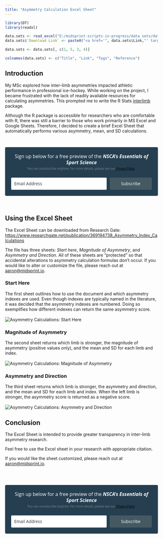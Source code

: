 ---
title: "Asymmetry Calculation Excel Sheet"
---

```{r, echo=FALSE}
library(DT)
library(readxl)

data.sets <- read_excel("E:/midsprint-scripts-in-progress/data sets/data set list.xlsx")
data.sets$`Download Link` <- paste0("<a href='", data.sets$Link,"' target='_blank'>", "[Download]","</a>")

data.sets <- data.sets[, c(1, 5, 3, 4)]

colnames(data.sets) <- c("Title", "Link", "Tags", "Reference")

```

## Introduction

My MSc explored how inter-limb asymmetries impacted athletic performance in professional ice-hockey. While working on the project, I became frustrated with the lack of readily available resources for calculating asymmetries. This prompted me to write the R Stats [interlimb](https://github.com/aaronzpearson/interlimb) package.

Although the R package is accessible for researchers who are comfortable with R, there was still a barrier to those who work primarily in MS Excel and Google Sheets. Therefore, I decided to create a brief Excel Sheet that automatically performs various asymmetry, mean, and SD calculations.

\

```{=html}
<style type="text/css">
  @import url(https://assets.mlcdn.com/fonts.css?version=1671523);
</style>
<style type="text/css">
  .ml-form-embedSubmitLoad{display:inline-block;width:20px;height:20px}.g-recaptcha{transform:scale(1);-webkit-transform:scale(1);transform-origin:0 0;-webkit-transform-origin:0 0}.sr-only{position:absolute;width:1px;height:1px;padding:0;margin:-1px;overflow:hidden;clip:rect(0,0,0,0);border:0}.ml-form-embedSubmitLoad:after{content:" ";display:block;width:11px;height:11px;margin:1px;border-radius:50%;border:4px solid #fff;border-color:#fff #fff #fff transparent;animation:ml-form-embedSubmitLoad 1.2s linear infinite}@keyframes ml-form-embedSubmitLoad{0%{transform:rotate(0)}100%{transform:rotate(360deg)}}#mlb2-4354930.ml-form-embedContainer{box-sizing:border-box;display:table;margin:0 auto;position:static;width:100%!important}#mlb2-4354930.ml-form-embedContainer button,#mlb2-4354930.ml-form-embedContainer h4,#mlb2-4354930.ml-form-embedContainer p,#mlb2-4354930.ml-form-embedContainer span{text-transform:none!important;letter-spacing:normal!important}#mlb2-4354930.ml-form-embedContainer .ml-form-embedWrapper{background-color:#253f50;border-width:0;border-color:transparent;border-radius:4px;border-style:solid;box-sizing:border-box;display:inline-block!important;margin:0;padding:0;position:relative}#mlb2-4354930.ml-form-embedContainer .ml-form-embedWrapper.embedDefault,#mlb2-4354930.ml-form-embedContainer .ml-form-embedWrapper.embedPopup{width:100%}#mlb2-4354930.ml-form-embedContainer .ml-form-embedWrapper.embedForm{max-width:100%;width:100%}#mlb2-4354930.ml-form-embedContainer .ml-form-align-left{text-align:left}#mlb2-4354930.ml-form-embedContainer .ml-form-align-center{text-align:center}#mlb2-4354930.ml-form-embedContainer .ml-form-align-default{display:table-cell!important;vertical-align:middle!important;text-align:center!important}#mlb2-4354930.ml-form-embedContainer .ml-form-align-right{text-align:right}#mlb2-4354930.ml-form-embedContainer .ml-form-embedWrapper .ml-form-embedHeader img{border-top-left-radius:4px;border-top-right-radius:4px;height:auto;margin:0 auto!important;max-width:100%;width:undefinedpx}#mlb2-4354930.ml-form-embedContainer .ml-form-embedWrapper .ml-form-embedBody,#mlb2-4354930.ml-form-embedContainer .ml-form-embedWrapper .ml-form-successBody{padding:20px 20px 0 20px}#mlb2-4354930.ml-form-embedContainer .ml-form-embedWrapper .ml-form-embedBody.ml-form-embedBodyHorizontal{padding-bottom:0}#mlb2-4354930.ml-form-embedContainer .ml-form-embedWrapper .ml-form-embedBody .ml-form-embedContent,#mlb2-4354930.ml-form-embedContainer .ml-form-embedWrapper .ml-form-successBody .ml-form-successContent{text-align:left;margin:0 0 20px 0}#mlb2-4354930.ml-form-embedContainer .ml-form-embedWrapper .ml-form-embedBody .ml-form-embedContent h4,#mlb2-4354930.ml-form-embedContainer .ml-form-embedWrapper .ml-form-successBody .ml-form-successContent h4{color:#000;font-family:'Open Sans',Arial,Helvetica,sans-serif;font-size:30px;font-weight:400;margin:0 0 10px 0;text-align:left;word-break:break-word}#mlb2-4354930.ml-form-embedContainer .ml-form-embedWrapper .ml-form-embedBody .ml-form-embedContent p,#mlb2-4354930.ml-form-embedContainer .ml-form-embedWrapper .ml-form-successBody .ml-form-successContent p{color:#fff;font-family:'Open Sans',Arial,Helvetica,sans-serif;font-size:14px;font-weight:400;line-height:20px;margin:0 0 10px 0;text-align:left}#mlb2-4354930.ml-form-embedContainer .ml-form-embedWrapper .ml-form-embedBody .ml-form-embedContent ol,#mlb2-4354930.ml-form-embedContainer .ml-form-embedWrapper .ml-form-embedBody .ml-form-embedContent ul,#mlb2-4354930.ml-form-embedContainer .ml-form-embedWrapper .ml-form-successBody .ml-form-successContent ol,#mlb2-4354930.ml-form-embedContainer .ml-form-embedWrapper .ml-form-successBody .ml-form-successContent ul{color:#fff;font-family:'Open Sans',Arial,Helvetica,sans-serif;font-size:14px}#mlb2-4354930.ml-form-embedContainer .ml-form-embedWrapper .ml-form-embedBody .ml-form-embedContent ol ol,#mlb2-4354930.ml-form-embedContainer .ml-form-embedWrapper .ml-form-successBody .ml-form-successContent ol ol{list-style-type:lower-alpha}#mlb2-4354930.ml-form-embedContainer .ml-form-embedWrapper .ml-form-embedBody .ml-form-embedContent ol ol ol,#mlb2-4354930.ml-form-embedContainer .ml-form-embedWrapper .ml-form-successBody .ml-form-successContent ol ol ol{list-style-type:lower-roman}#mlb2-4354930.ml-form-embedContainer .ml-form-embedWrapper .ml-form-embedBody .ml-form-embedContent p a,#mlb2-4354930.ml-form-embedContainer .ml-form-embedWrapper .ml-form-successBody .ml-form-successContent p a{color:#000;text-decoration:underline}#mlb2-4354930.ml-form-embedContainer .ml-form-embedWrapper .ml-block-form .ml-field-group{text-align:left!important}#mlb2-4354930.ml-form-embedContainer .ml-form-embedWrapper .ml-block-form .ml-field-group label{margin-bottom:5px;color:#fff;font-size:13px;font-family:'Open Sans',Arial,Helvetica,sans-serif;font-weight:700;font-style:normal;text-decoration:none;display:inline-block;line-height:19px}#mlb2-4354930.ml-form-embedContainer .ml-form-embedWrapper .ml-form-embedBody .ml-form-embedContent p:last-child,#mlb2-4354930.ml-form-embedContainer .ml-form-embedWrapper .ml-form-successBody .ml-form-successContent p:last-child{margin:0}#mlb2-4354930.ml-form-embedContainer .ml-form-embedWrapper .ml-form-embedBody form{margin:0;width:100%}#mlb2-4354930.ml-form-embedContainer .ml-form-embedWrapper .ml-form-embedBody .ml-form-checkboxRow,#mlb2-4354930.ml-form-embedContainer .ml-form-embedWrapper .ml-form-embedBody .ml-form-formContent{margin:0 0 20px 0;width:100%}#mlb2-4354930.ml-form-embedContainer .ml-form-embedWrapper .ml-form-embedBody .ml-form-checkboxRow{float:left}#mlb2-4354930.ml-form-embedContainer .ml-form-embedWrapper .ml-form-embedBody .ml-form-formContent.horozintalForm{margin:0;padding:0 0 20px 0;width:100%;height:auto;float:left}#mlb2-4354930.ml-form-embedContainer .ml-form-embedWrapper .ml-form-embedBody .ml-form-fieldRow{margin:0 0 10px 0;width:100%}#mlb2-4354930.ml-form-embedContainer .ml-form-embedWrapper .ml-form-embedBody .ml-form-fieldRow.ml-last-item{margin:0}#mlb2-4354930.ml-form-embedContainer .ml-form-embedWrapper .ml-form-embedBody .ml-form-fieldRow.ml-formfieldHorizintal{margin:0}#mlb2-4354930.ml-form-embedContainer .ml-form-embedWrapper .ml-form-embedBody .ml-form-fieldRow input{background-color:#fff!important;color:#333!important;border-color:#ccc;border-radius:3px!important;border-style:solid!important;border-width:0!important;font-family:'Open Sans',Arial,Helvetica,sans-serif;font-size:14px!important;height:auto;line-height:21px!important;margin-bottom:0;margin-top:0;margin-left:0;margin-right:0;padding:10px 10px!important;width:100%!important;box-sizing:border-box!important;max-width:100%!important}#mlb2-4354930.ml-form-embedContainer .ml-form-embedWrapper .ml-form-embedBody .ml-form-fieldRow input::-webkit-input-placeholder,#mlb2-4354930.ml-form-embedContainer .ml-form-embedWrapper .ml-form-embedBody .ml-form-horizontalRow input::-webkit-input-placeholder{color:#333}#mlb2-4354930.ml-form-embedContainer .ml-form-embedWrapper .ml-form-embedBody .ml-form-fieldRow input::-moz-placeholder,#mlb2-4354930.ml-form-embedContainer .ml-form-embedWrapper .ml-form-embedBody .ml-form-horizontalRow input::-moz-placeholder{color:#333}#mlb2-4354930.ml-form-embedContainer .ml-form-embedWrapper .ml-form-embedBody .ml-form-fieldRow input:-ms-input-placeholder,#mlb2-4354930.ml-form-embedContainer .ml-form-embedWrapper .ml-form-embedBody .ml-form-horizontalRow input:-ms-input-placeholder{color:#333}#mlb2-4354930.ml-form-embedContainer .ml-form-embedWrapper .ml-form-embedBody .ml-form-fieldRow input:-moz-placeholder,#mlb2-4354930.ml-form-embedContainer .ml-form-embedWrapper .ml-form-embedBody .ml-form-horizontalRow input:-moz-placeholder{color:#333}#mlb2-4354930.ml-form-embedContainer .ml-form-embedWrapper .ml-form-embedBody .ml-form-fieldRow textarea,#mlb2-4354930.ml-form-embedContainer .ml-form-embedWrapper .ml-form-embedBody .ml-form-horizontalRow textarea{background-color:#fff!important;color:#333!important;border-color:#ccc;border-radius:3px!important;border-style:solid!important;border-width:0!important;font-family:'Open Sans',Arial,Helvetica,sans-serif;font-size:14px!important;height:auto;line-height:21px!important;margin-bottom:0;margin-top:0;padding:10px 10px!important;width:100%!important;box-sizing:border-box!important;max-width:100%!important}#mlb2-4354930.ml-form-embedContainer .ml-form-embedWrapper .ml-form-embedBody .ml-form-checkboxRow .label-description::before,#mlb2-4354930.ml-form-embedContainer .ml-form-embedWrapper .ml-form-embedBody .ml-form-embedPermissions .ml-form-embedPermissionsOptionsCheckbox .label-description::before,#mlb2-4354930.ml-form-embedContainer .ml-form-embedWrapper .ml-form-embedBody .ml-form-fieldRow .custom-checkbox .custom-control-label::before,#mlb2-4354930.ml-form-embedContainer .ml-form-embedWrapper .ml-form-embedBody .ml-form-fieldRow .custom-radio .custom-control-label::before,#mlb2-4354930.ml-form-embedContainer .ml-form-embedWrapper .ml-form-embedBody .ml-form-horizontalRow .custom-checkbox .custom-control-label::before,#mlb2-4354930.ml-form-embedContainer .ml-form-embedWrapper .ml-form-embedBody .ml-form-horizontalRow .custom-radio .custom-control-label::before,#mlb2-4354930.ml-form-embedContainer .ml-form-embedWrapper .ml-form-embedBody .ml-form-interestGroupsRow .ml-form-interestGroupsRowCheckbox .label-description::before{border-color:#ccc!important;background-color:#fff!important}#mlb2-4354930.ml-form-embedContainer .ml-form-embedWrapper .ml-form-embedBody .ml-form-fieldRow input.custom-control-input[type=checkbox]{box-sizing:border-box;padding:0;position:absolute;z-index:-1;opacity:0;margin-top:5px;margin-left:-1.5rem;overflow:visible}#mlb2-4354930.ml-form-embedContainer .ml-form-embedWrapper .ml-form-embedBody .ml-form-checkboxRow .label-description::before,#mlb2-4354930.ml-form-embedContainer .ml-form-embedWrapper .ml-form-embedBody .ml-form-embedPermissions .ml-form-embedPermissionsOptionsCheckbox .label-description::before,#mlb2-4354930.ml-form-embedContainer .ml-form-embedWrapper .ml-form-embedBody .ml-form-fieldRow .custom-checkbox .custom-control-label::before,#mlb2-4354930.ml-form-embedContainer .ml-form-embedWrapper .ml-form-embedBody .ml-form-horizontalRow .custom-checkbox .custom-control-label::before,#mlb2-4354930.ml-form-embedContainer .ml-form-embedWrapper .ml-form-embedBody .ml-form-interestGroupsRow .ml-form-interestGroupsRowCheckbox .label-description::before{border-radius:4px!important}#mlb2-4354930.ml-form-embedContainer .ml-form-embedWrapper .ml-form-embedBody .ml-form-checkboxRow input[type=checkbox]:checked~.label-description::after,#mlb2-4354930.ml-form-embedContainer .ml-form-embedWrapper .ml-form-embedBody .ml-form-embedPermissions .ml-form-embedPermissionsOptionsCheckbox input[type=checkbox]:checked~.label-description::after,#mlb2-4354930.ml-form-embedContainer .ml-form-embedWrapper .ml-form-embedBody .ml-form-fieldRow .custom-checkbox .custom-control-input:checked~.custom-control-label::after,#mlb2-4354930.ml-form-embedContainer .ml-form-embedWrapper .ml-form-embedBody .ml-form-horizontalRow .custom-checkbox .custom-control-input:checked~.custom-control-label::after,#mlb2-4354930.ml-form-embedContainer .ml-form-embedWrapper .ml-form-embedBody .ml-form-interestGroupsRow .ml-form-interestGroupsRowCheckbox input[type=checkbox]:checked~.label-description::after{background-image:url("data:image/svg+xml,%3csvg xmlns='http://www.w3.org/2000/svg' viewBox='0 0 8 8'%3e%3cpath fill='%23fff' d='M6.564.75l-3.59 3.612-1.538-1.55L0 4.26 2.974 7.25 8 2.193z'/%3e%3c/svg%3e")}#mlb2-4354930.ml-form-embedContainer .ml-form-embedWrapper .ml-form-embedBody .ml-form-fieldRow .custom-radio .custom-control-input:checked~.custom-control-label::after{background-image:url("data:image/svg+xml,%3csvg xmlns='http://www.w3.org/2000/svg' viewBox='-4 -4 8 8'%3e%3ccircle r='3' fill='%23fff'/%3e%3c/svg%3e")}#mlb2-4354930.ml-form-embedContainer .ml-form-embedWrapper .ml-form-embedBody .ml-form-checkboxRow input[type=checkbox]:checked~.label-description::before,#mlb2-4354930.ml-form-embedContainer .ml-form-embedWrapper .ml-form-embedBody .ml-form-embedPermissions .ml-form-embedPermissionsOptionsCheckbox input[type=checkbox]:checked~.label-description::before,#mlb2-4354930.ml-form-embedContainer .ml-form-embedWrapper .ml-form-embedBody .ml-form-fieldRow .custom-checkbox .custom-control-input:checked~.custom-control-label::before,#mlb2-4354930.ml-form-embedContainer .ml-form-embedWrapper .ml-form-embedBody .ml-form-fieldRow .custom-radio .custom-control-input:checked~.custom-control-label::before,#mlb2-4354930.ml-form-embedContainer .ml-form-embedWrapper .ml-form-embedBody .ml-form-horizontalRow .custom-checkbox .custom-control-input:checked~.custom-control-label::before,#mlb2-4354930.ml-form-embedContainer .ml-form-embedWrapper .ml-form-embedBody .ml-form-horizontalRow .custom-radio .custom-control-input:checked~.custom-control-label::before,#mlb2-4354930.ml-form-embedContainer .ml-form-embedWrapper .ml-form-embedBody .ml-form-interestGroupsRow .ml-form-interestGroupsRowCheckbox input[type=checkbox]:checked~.label-description::before{border-color:#445961!important;background-color:#445961!important;color:#fff!important}#mlb2-4354930.ml-form-embedContainer .ml-form-embedWrapper .ml-form-embedBody .ml-form-fieldRow .custom-checkbox .custom-control-label::after,#mlb2-4354930.ml-form-embedContainer .ml-form-embedWrapper .ml-form-embedBody .ml-form-fieldRow .custom-checkbox .custom-control-label::before,#mlb2-4354930.ml-form-embedContainer .ml-form-embedWrapper .ml-form-embedBody .ml-form-fieldRow .custom-radio .custom-control-label::after,#mlb2-4354930.ml-form-embedContainer .ml-form-embedWrapper .ml-form-embedBody .ml-form-fieldRow .custom-radio .custom-control-label::before,#mlb2-4354930.ml-form-embedContainer .ml-form-embedWrapper .ml-form-embedBody .ml-form-horizontalRow .custom-checkbox .custom-control-label::after,#mlb2-4354930.ml-form-embedContainer .ml-form-embedWrapper .ml-form-embedBody .ml-form-horizontalRow .custom-checkbox .custom-control-label::before,#mlb2-4354930.ml-form-embedContainer .ml-form-embedWrapper .ml-form-embedBody .ml-form-horizontalRow .custom-radio .custom-control-label::after,#mlb2-4354930.ml-form-embedContainer .ml-form-embedWrapper .ml-form-embedBody .ml-form-horizontalRow .custom-radio .custom-control-label::before{top:2px;box-sizing:border-box}#mlb2-4354930.ml-form-embedContainer .ml-form-embedWrapper .ml-form-embedBody .ml-form-checkboxRow .label-description::after,#mlb2-4354930.ml-form-embedContainer .ml-form-embedWrapper .ml-form-embedBody .ml-form-checkboxRow .label-description::before,#mlb2-4354930.ml-form-embedContainer .ml-form-embedWrapper .ml-form-embedBody .ml-form-embedPermissions .ml-form-embedPermissionsOptionsCheckbox .label-description::after,#mlb2-4354930.ml-form-embedContainer .ml-form-embedWrapper .ml-form-embedBody .ml-form-embedPermissions .ml-form-embedPermissionsOptionsCheckbox .label-description::before{top:0!important;box-sizing:border-box!important}#mlb2-4354930.ml-form-embedContainer .ml-form-embedWrapper .ml-form-embedBody .ml-form-checkboxRow .label-description::after,#mlb2-4354930.ml-form-embedContainer .ml-form-embedWrapper .ml-form-embedBody .ml-form-checkboxRow .label-description::before{top:0!important;box-sizing:border-box!important}#mlb2-4354930.ml-form-embedContainer .ml-form-embedWrapper .ml-form-embedBody .ml-form-interestGroupsRow .ml-form-interestGroupsRowCheckbox .label-description::after{top:0!important;box-sizing:border-box!important;position:absolute;left:-1.5rem;display:block;width:1rem;height:1rem;content:""}#mlb2-4354930.ml-form-embedContainer .ml-form-embedWrapper .ml-form-embedBody .ml-form-interestGroupsRow .ml-form-interestGroupsRowCheckbox .label-description::before{top:0!important;box-sizing:border-box!important}#mlb2-4354930.ml-form-embedContainer .ml-form-embedWrapper .ml-form-embedBody .custom-control-label::before{position:absolute;top:4px;left:-1.5rem;display:block;width:16px;height:16px;pointer-events:none;content:"";background-color:#fff;border:#adb5bd solid 1px;border-radius:50%}#mlb2-4354930.ml-form-embedContainer .ml-form-embedWrapper .ml-form-embedBody .custom-control-label::after{position:absolute;top:2px!important;left:-1.5rem;display:block;width:1rem;height:1rem;content:""}#mlb2-4354930.ml-form-embedContainer .ml-form-embedWrapper .ml-form-embedBody .ml-form-checkboxRow .label-description::before,#mlb2-4354930.ml-form-embedContainer .ml-form-embedWrapper .ml-form-embedBody .ml-form-embedPermissions .ml-form-embedPermissionsOptionsCheckbox .label-description::before,#mlb2-4354930.ml-form-embedContainer .ml-form-embedWrapper .ml-form-embedBody .ml-form-interestGroupsRow .ml-form-interestGroupsRowCheckbox .label-description::before{position:absolute;top:4px;left:-1.5rem;display:block;width:16px;height:16px;pointer-events:none;content:"";background-color:#fff;border:#adb5bd solid 1px;border-radius:50%}#mlb2-4354930.ml-form-embedContainer .ml-form-embedWrapper .ml-form-embedBody .ml-form-embedPermissions .ml-form-embedPermissionsOptionsCheckbox .label-description::after{position:absolute;top:0!important;left:-1.5rem;display:block;width:1rem;height:1rem;content:""}#mlb2-4354930.ml-form-embedContainer .ml-form-embedWrapper .ml-form-embedBody .ml-form-checkboxRow .label-description::after{position:absolute;top:0!important;left:-1.5rem;display:block;width:1rem;height:1rem;content:""}#mlb2-4354930.ml-form-embedContainer .ml-form-embedWrapper .ml-form-embedBody .custom-radio .custom-control-label::after{background:no-repeat 50%/50% 50%}#mlb2-4354930.ml-form-embedContainer .ml-form-embedWrapper .ml-form-embedBody .custom-checkbox .custom-control-label::after,#mlb2-4354930.ml-form-embedContainer .ml-form-embedWrapper .ml-form-embedBody .ml-form-checkboxRow .label-description::after,#mlb2-4354930.ml-form-embedContainer .ml-form-embedWrapper .ml-form-embedBody .ml-form-embedPermissions .ml-form-embedPermissionsOptionsCheckbox .label-description::after,#mlb2-4354930.ml-form-embedContainer .ml-form-embedWrapper .ml-form-embedBody .ml-form-interestGroupsRow .ml-form-interestGroupsRowCheckbox .label-description::after{background:no-repeat 50%/50% 50%}#mlb2-4354930.ml-form-embedContainer .ml-form-embedWrapper .ml-form-embedBody .ml-form-fieldRow .custom-control,#mlb2-4354930.ml-form-embedContainer .ml-form-embedWrapper .ml-form-embedBody .ml-form-horizontalRow .custom-control{position:relative;display:block;min-height:1.5rem;padding-left:1.5rem}#mlb2-4354930.ml-form-embedContainer .ml-form-embedWrapper .ml-form-embedBody .ml-form-fieldRow .custom-checkbox .custom-control-input,#mlb2-4354930.ml-form-embedContainer .ml-form-embedWrapper .ml-form-embedBody .ml-form-fieldRow .custom-radio .custom-control-input,#mlb2-4354930.ml-form-embedContainer .ml-form-embedWrapper .ml-form-embedBody .ml-form-horizontalRow .custom-checkbox .custom-control-input,#mlb2-4354930.ml-form-embedContainer .ml-form-embedWrapper .ml-form-embedBody .ml-form-horizontalRow .custom-radio .custom-control-input{position:absolute;z-index:-1;opacity:0;box-sizing:border-box;padding:0}#mlb2-4354930.ml-form-embedContainer .ml-form-embedWrapper .ml-form-embedBody .ml-form-fieldRow .custom-checkbox .custom-control-label,#mlb2-4354930.ml-form-embedContainer .ml-form-embedWrapper .ml-form-embedBody .ml-form-fieldRow .custom-radio .custom-control-label,#mlb2-4354930.ml-form-embedContainer .ml-form-embedWrapper .ml-form-embedBody .ml-form-horizontalRow .custom-checkbox .custom-control-label,#mlb2-4354930.ml-form-embedContainer .ml-form-embedWrapper .ml-form-embedBody .ml-form-horizontalRow .custom-radio .custom-control-label{color:#000;font-size:12px!important;font-family:'Open Sans',Arial,Helvetica,sans-serif;line-height:22px;margin-bottom:0;position:relative;vertical-align:top;font-style:normal;font-weight:700}#mlb2-4354930.ml-form-embedContainer .ml-form-embedWrapper .ml-form-embedBody .ml-form-fieldRow .custom-select,#mlb2-4354930.ml-form-embedContainer .ml-form-embedWrapper .ml-form-embedBody .ml-form-horizontalRow .custom-select{background-color:#fff!important;color:#333!important;border-color:#ccc;border-radius:3px!important;border-style:solid!important;border-width:0!important;font-family:'Open Sans',Arial,Helvetica,sans-serif;font-size:14px!important;line-height:20px!important;margin-bottom:0;margin-top:0;padding:10px 28px 10px 12px!important;width:100%!important;box-sizing:border-box!important;max-width:100%!important;height:auto;display:inline-block;vertical-align:middle;background:url(https://cdn.mailerlite.com/images/default/dropdown.svg) no-repeat right .75rem center/8px 10px;-webkit-appearance:none;-moz-appearance:none;appearance:none}#mlb2-4354930.ml-form-embedContainer .ml-form-embedWrapper .ml-form-embedBody .ml-form-horizontalRow{height:auto;width:100%;float:left}.ml-form-formContent.horozintalForm .ml-form-horizontalRow .ml-input-horizontal{width:70%;float:left}.ml-form-formContent.horozintalForm .ml-form-horizontalRow .ml-button-horizontal{width:30%;float:left}.ml-form-formContent.horozintalForm .ml-form-horizontalRow .ml-button-horizontal.labelsOn{padding-top:24px}.ml-form-formContent.horozintalForm .ml-form-horizontalRow .horizontal-fields{box-sizing:border-box;float:left;padding-right:10px}#mlb2-4354930.ml-form-embedContainer .ml-form-embedWrapper .ml-form-embedBody .ml-form-horizontalRow input{background-color:#fff;color:#333;border-color:#ccc;border-radius:3px;border-style:solid;border-width:0;font-family:'Open Sans',Arial,Helvetica,sans-serif;font-size:14px;line-height:20px;margin-bottom:0;margin-top:0;padding:10px 10px;width:100%;box-sizing:border-box;overflow-y:initial}#mlb2-4354930.ml-form-embedContainer .ml-form-embedWrapper .ml-form-embedBody .ml-form-horizontalRow button{background-color:#445961!important;border-color:#445961;border-style:solid;border-width:0;border-radius:3px;box-shadow:none;color:#fff!important;cursor:pointer;font-family:'Open Sans',Arial,Helvetica,sans-serif;font-size:14px!important;font-weight:400;line-height:20px;margin:0!important;padding:10px!important;width:100%;height:auto}#mlb2-4354930.ml-form-embedContainer .ml-form-embedWrapper .ml-form-embedBody .ml-form-horizontalRow button:hover{background-color:#ccc!important;border-color:#ccc!important}#mlb2-4354930.ml-form-embedContainer .ml-form-embedWrapper .ml-form-embedBody .ml-form-checkboxRow input[type=checkbox]{box-sizing:border-box;padding:0;position:absolute;z-index:-1;opacity:0;margin-top:5px;margin-left:-1.5rem;overflow:visible}#mlb2-4354930.ml-form-embedContainer .ml-form-embedWrapper .ml-form-embedBody .ml-form-checkboxRow .label-description{color:#000;display:block;font-family:'Open Sans',Arial,Helvetica,sans-serif;font-size:12px;text-align:left;margin-bottom:0;position:relative;vertical-align:top}#mlb2-4354930.ml-form-embedContainer .ml-form-embedWrapper .ml-form-embedBody .ml-form-checkboxRow label{font-weight:400;margin:0;padding:0;position:relative;display:block;min-height:24px;padding-left:24px}#mlb2-4354930.ml-form-embedContainer .ml-form-embedWrapper .ml-form-embedBody .ml-form-checkboxRow label a{color:#000;text-decoration:underline}#mlb2-4354930.ml-form-embedContainer .ml-form-embedWrapper .ml-form-embedBody .ml-form-checkboxRow label p{color:#000!important;font-family:'Open Sans',Arial,Helvetica,sans-serif!important;font-size:12px!important;font-weight:400!important;line-height:18px!important;padding:0!important;margin:0 5px 0 0!important}#mlb2-4354930.ml-form-embedContainer .ml-form-embedWrapper .ml-form-embedBody .ml-form-checkboxRow label p:last-child{margin:0}#mlb2-4354930.ml-form-embedContainer .ml-form-embedWrapper .ml-form-embedBody .ml-form-embedSubmit{margin:0 0 20px 0;float:left;width:100%}#mlb2-4354930.ml-form-embedContainer .ml-form-embedWrapper .ml-form-embedBody .ml-form-embedSubmit button{background-color:#445961!important;border:none!important;border-radius:3px!important;box-shadow:none!important;color:#fff!important;cursor:pointer;font-family:'Open Sans',Arial,Helvetica,sans-serif!important;font-size:14px!important;font-weight:400!important;line-height:21px!important;height:auto;padding:10px!important;width:100%!important;box-sizing:border-box!important}#mlb2-4354930.ml-form-embedContainer .ml-form-embedWrapper .ml-form-embedBody .ml-form-embedSubmit button.loading{display:none}#mlb2-4354930.ml-form-embedContainer .ml-form-embedWrapper .ml-form-embedBody .ml-form-embedSubmit button:hover{background-color:#ccc!important}.ml-subscribe-close{width:30px;height:30px;background:url(https://cdn.mailerlite.com/images/default/modal_close.png) no-repeat;background-size:30px;cursor:pointer;margin-top:-10px;margin-right:-10px;position:absolute;top:0;right:0}.ml-error input,.ml-error select,.ml-error textarea{border-color:red!important}.ml-error .custom-checkbox-radio-list{border:1px solid red!important;border-radius:4px;padding:10px}.ml-error .label-description,.ml-error .label-description p,.ml-error .label-description p a,.ml-error label:first-child{color:red!important}#mlb2-4354930.ml-form-embedContainer .ml-form-embedWrapper .ml-form-embedBody .ml-form-checkboxRow.ml-error .label-description p,#mlb2-4354930.ml-form-embedContainer .ml-form-embedWrapper .ml-form-embedBody .ml-form-checkboxRow.ml-error .label-description p:first-letter{color:red!important}@media only screen and (max-width:400px){.ml-form-embedWrapper.embedDefault,.ml-form-embedWrapper.embedPopup{width:100%!important}.ml-form-formContent.horozintalForm{float:left!important}.ml-form-formContent.horozintalForm .ml-form-horizontalRow{height:auto!important;width:100%!important;float:left!important}.ml-form-formContent.horozintalForm .ml-form-horizontalRow .ml-input-horizontal{width:100%!important}.ml-form-formContent.horozintalForm .ml-form-horizontalRow .ml-input-horizontal>div{padding-right:0!important;padding-bottom:10px}.ml-form-formContent.horozintalForm .ml-button-horizontal{width:100%!important}.ml-form-formContent.horozintalForm .ml-button-horizontal.labelsOn{padding-top:0!important}}
</style>
<style type="text/css">
  .ml-mobileButton-horizontal{display:none}#mlb2-4354930 .ml-mobileButton-horizontal button{background-color:#445961!important;border-color:#445961!important;border-style:solid!important;border-width:0!important;border-radius:3px!important;box-shadow:none!important;color:#fff!important;cursor:pointer;font-family:'Open Sans',Arial,Helvetica,sans-serif!important;font-size:14px!important;font-weight:400!important;line-height:20px!important;padding:10px!important;width:100%!important}@media only screen and (max-width:400px){#mlb2-4354930.ml-form-embedContainer .ml-form-embedWrapper .ml-form-embedBody .ml-form-formContent.horozintalForm{padding:0 0 10px 0!important}.ml-hide-horizontal{display:none!important}.ml-form-formContent.horozintalForm .ml-button-horizontal{display:none!important}.ml-mobileButton-horizontal{display:inline-block!important;margin-bottom:20px;width:100%}.ml-form-formContent.horozintalForm .ml-form-horizontalRow .ml-input-horizontal>div{padding-bottom:0!important}}
</style>
<style type="text/css">
  @media only screen and (max-width:400px){.ml-form-formContent.horozintalForm .ml-form-horizontalRow .horizontal-fields{margin-bottom:10px!important;width:100%!important}}
</style>
<div id="mlb2-4354930" class="ml-form-embedContainer ml-subscribe-form ml-subscribe-form-4354930">
  <div class="ml-form-align-center">
    <div class="ml-form-embedWrapper embedForm">
      <div class="ml-form-embedBody ml-form-embedBodyHorizontal row-form">
        <div class="ml-form-embedContent" style="">
          <p style="text-align:center"><span style="font-size:16px">Sign up below for a free preview of the&nbsp;<strong><em>NSCA's </em></strong><em><strong>Essentials of Sport Science<span style="color:#fff"><br></span></strong></em></span><span style="font-size:14px"><span style="color:#fff"></span></span><span style="font-size:14px"></span><span style="color:#7f8c8d"><span style="font-size:10px">You can unsubscribe anytime. For more details, please see our <a href="https://midsprint.io/privacy-policy" target="_blank">Privacy Policy</a>.</span></span></p>
        </div>
        <form class="ml-block-form" action="https://static.mailerlite.com/webforms/submit/k2t3t3" data-code="k2t3t3" method="post" target="_blank">
          <div class="ml-form-formContent horozintalForm">
            <div class="ml-form-horizontalRow">
              <div class="ml-input-horizontal">
                <div style="width:100%" class="horizontal-fields">
                  <div class="ml-field-group ml-field-email ml-validate-email ml-validate-required">
                    <input type="email" class="form-control" data-inputmask="" name="fields[email]" placeholder="Email Address" autocomplete="email">
                  </div>
                </div>
              </div>
              <div class="ml-button-horizontal primary">
                <button type="submit" class="primary">Subscribe</button>
                <button disabled="disabled" style="display:none" type="button" class="loading"> <div class="ml-form-embedSubmitLoad"></div> <span class="sr-only">Loading...</span> </button>
              </div>
            </div>
          </div>
          <input type="hidden" name="ml-submit" value="1">
          <div class="ml-mobileButton-horizontal">
            <button type="submit" class="primary">Subscribe</button>
            <button disabled="disabled" style="display:none" type="button" class="loading"> <div class="ml-form-embedSubmitLoad"></div> <span class="sr-only">Loading...</span> </button>
          </div>
          <input type="hidden" name="anticsrf" value="true">
        </form>
      </div>
      <div class="ml-form-successBody row-success" style="display:none">
        <div class="ml-form-successContent">
          <p style="text-align:center">You should receive an&nbsp;email shortly with a link to preview <strong><em>NSCA's Essentials of Sport Science</em></strong></p>
        </div>
      </div>
    </div>
  </div>
</div>
<script>
  function ml_webform_success_4354930(){var r=ml_jQuery||jQuery;r(".ml-subscribe-form-4354930 .row-success").show(),r(".ml-subscribe-form-4354930 .row-form").hide()}
</script>
<img src="https://track.mailerlite.com/webforms/o/4354930/k2t3t3?v1671820019" width="1" height="1" style="max-width:1px;max-height:1px;visibility:hidden;padding:0;margin:0;display:block" alt="." border="0">
<script src="https://static.mailerlite.com/js/w/webforms.min.js?v7316d10e2931a97c7b0f5c7e7e7be3ea" type="text/javascript"></script>
```
\

## Using the Excel Sheet

The Excel Sheet can be downloaded from Research Gate: <https://www.researchgate.net/publication/369194738_Asymmetry_Index_Calculations>

The file has three sheets: *Start here*, *Magnitude of Asymmetry*, and *Asymmetry and Direction*. All of these sheets are "protected" so that accidental alterations to asymmetry calculation formulas don't occur. If you would like to alter or customize the file, please reach out at [aaron\@midsprint.io](aaron@midsprint.io).

### Start Here

The first sheet outlines how to use the document and which asymmetry indexes are used. Even though indexes are typically named in the literature, it was decided that the asymmetry indexes are numbered. Doing so exemplifies how different indexes can return the same asymmetry score.
\
\
![Asymmetry Calculations: Start Here](blog-images/sheet%201.JPG){fig-align="center"}

### Magnitude of Asymmetry

The second sheet returns which limb is stronger, the magnitude of asymmetry (positive values only), and the mean and SD for each limb and index.
\
\
![Asymmetry Calculations: Magnitude of Asymmetry](blog-images/sheet%202.JPG)

### Asymmetry and Direction

The third sheet returns which limb is stronger, the asymmetry and direction, and the mean and SD for each limb and index. When the left limb is stronger, the asymmetry score is returned as a negative score.
\
\
![Asymmetry Calculations: Asymmetry and Direction](blog-images/sheet%203.JPG)

## Conclusion

The Excel Sheet is intended to provide greater transparency in inter-limb asymmetry research.

Feel free to use the Excel sheet in your research with appropriate citation.

If you would like the sheet customized, please reach out at [aaron\@midsprint.io](aaron@midsprint.io).

\
\

```{=html}
<style type="text/css">
  @import url(https://assets.mlcdn.com/fonts.css?version=1671523);
</style>
<style type="text/css">
  .ml-form-embedSubmitLoad{display:inline-block;width:20px;height:20px}.g-recaptcha{transform:scale(1);-webkit-transform:scale(1);transform-origin:0 0;-webkit-transform-origin:0 0}.sr-only{position:absolute;width:1px;height:1px;padding:0;margin:-1px;overflow:hidden;clip:rect(0,0,0,0);border:0}.ml-form-embedSubmitLoad:after{content:" ";display:block;width:11px;height:11px;margin:1px;border-radius:50%;border:4px solid #fff;border-color:#fff #fff #fff transparent;animation:ml-form-embedSubmitLoad 1.2s linear infinite}@keyframes ml-form-embedSubmitLoad{0%{transform:rotate(0)}100%{transform:rotate(360deg)}}#mlb2-4354930.ml-form-embedContainer{box-sizing:border-box;display:table;margin:0 auto;position:static;width:100%!important}#mlb2-4354930.ml-form-embedContainer button,#mlb2-4354930.ml-form-embedContainer h4,#mlb2-4354930.ml-form-embedContainer p,#mlb2-4354930.ml-form-embedContainer span{text-transform:none!important;letter-spacing:normal!important}#mlb2-4354930.ml-form-embedContainer .ml-form-embedWrapper{background-color:#253f50;border-width:0;border-color:transparent;border-radius:4px;border-style:solid;box-sizing:border-box;display:inline-block!important;margin:0;padding:0;position:relative}#mlb2-4354930.ml-form-embedContainer .ml-form-embedWrapper.embedDefault,#mlb2-4354930.ml-form-embedContainer .ml-form-embedWrapper.embedPopup{width:100%}#mlb2-4354930.ml-form-embedContainer .ml-form-embedWrapper.embedForm{max-width:100%;width:100%}#mlb2-4354930.ml-form-embedContainer .ml-form-align-left{text-align:left}#mlb2-4354930.ml-form-embedContainer .ml-form-align-center{text-align:center}#mlb2-4354930.ml-form-embedContainer .ml-form-align-default{display:table-cell!important;vertical-align:middle!important;text-align:center!important}#mlb2-4354930.ml-form-embedContainer .ml-form-align-right{text-align:right}#mlb2-4354930.ml-form-embedContainer .ml-form-embedWrapper .ml-form-embedHeader img{border-top-left-radius:4px;border-top-right-radius:4px;height:auto;margin:0 auto!important;max-width:100%;width:undefinedpx}#mlb2-4354930.ml-form-embedContainer .ml-form-embedWrapper .ml-form-embedBody,#mlb2-4354930.ml-form-embedContainer .ml-form-embedWrapper .ml-form-successBody{padding:20px 20px 0 20px}#mlb2-4354930.ml-form-embedContainer .ml-form-embedWrapper .ml-form-embedBody.ml-form-embedBodyHorizontal{padding-bottom:0}#mlb2-4354930.ml-form-embedContainer .ml-form-embedWrapper .ml-form-embedBody .ml-form-embedContent,#mlb2-4354930.ml-form-embedContainer .ml-form-embedWrapper .ml-form-successBody .ml-form-successContent{text-align:left;margin:0 0 20px 0}#mlb2-4354930.ml-form-embedContainer .ml-form-embedWrapper .ml-form-embedBody .ml-form-embedContent h4,#mlb2-4354930.ml-form-embedContainer .ml-form-embedWrapper .ml-form-successBody .ml-form-successContent h4{color:#000;font-family:'Open Sans',Arial,Helvetica,sans-serif;font-size:30px;font-weight:400;margin:0 0 10px 0;text-align:left;word-break:break-word}#mlb2-4354930.ml-form-embedContainer .ml-form-embedWrapper .ml-form-embedBody .ml-form-embedContent p,#mlb2-4354930.ml-form-embedContainer .ml-form-embedWrapper .ml-form-successBody .ml-form-successContent p{color:#fff;font-family:'Open Sans',Arial,Helvetica,sans-serif;font-size:14px;font-weight:400;line-height:20px;margin:0 0 10px 0;text-align:left}#mlb2-4354930.ml-form-embedContainer .ml-form-embedWrapper .ml-form-embedBody .ml-form-embedContent ol,#mlb2-4354930.ml-form-embedContainer .ml-form-embedWrapper .ml-form-embedBody .ml-form-embedContent ul,#mlb2-4354930.ml-form-embedContainer .ml-form-embedWrapper .ml-form-successBody .ml-form-successContent ol,#mlb2-4354930.ml-form-embedContainer .ml-form-embedWrapper .ml-form-successBody .ml-form-successContent ul{color:#fff;font-family:'Open Sans',Arial,Helvetica,sans-serif;font-size:14px}#mlb2-4354930.ml-form-embedContainer .ml-form-embedWrapper .ml-form-embedBody .ml-form-embedContent ol ol,#mlb2-4354930.ml-form-embedContainer .ml-form-embedWrapper .ml-form-successBody .ml-form-successContent ol ol{list-style-type:lower-alpha}#mlb2-4354930.ml-form-embedContainer .ml-form-embedWrapper .ml-form-embedBody .ml-form-embedContent ol ol ol,#mlb2-4354930.ml-form-embedContainer .ml-form-embedWrapper .ml-form-successBody .ml-form-successContent ol ol ol{list-style-type:lower-roman}#mlb2-4354930.ml-form-embedContainer .ml-form-embedWrapper .ml-form-embedBody .ml-form-embedContent p a,#mlb2-4354930.ml-form-embedContainer .ml-form-embedWrapper .ml-form-successBody .ml-form-successContent p a{color:#000;text-decoration:underline}#mlb2-4354930.ml-form-embedContainer .ml-form-embedWrapper .ml-block-form .ml-field-group{text-align:left!important}#mlb2-4354930.ml-form-embedContainer .ml-form-embedWrapper .ml-block-form .ml-field-group label{margin-bottom:5px;color:#fff;font-size:13px;font-family:'Open Sans',Arial,Helvetica,sans-serif;font-weight:700;font-style:normal;text-decoration:none;display:inline-block;line-height:19px}#mlb2-4354930.ml-form-embedContainer .ml-form-embedWrapper .ml-form-embedBody .ml-form-embedContent p:last-child,#mlb2-4354930.ml-form-embedContainer .ml-form-embedWrapper .ml-form-successBody .ml-form-successContent p:last-child{margin:0}#mlb2-4354930.ml-form-embedContainer .ml-form-embedWrapper .ml-form-embedBody form{margin:0;width:100%}#mlb2-4354930.ml-form-embedContainer .ml-form-embedWrapper .ml-form-embedBody .ml-form-checkboxRow,#mlb2-4354930.ml-form-embedContainer .ml-form-embedWrapper .ml-form-embedBody .ml-form-formContent{margin:0 0 20px 0;width:100%}#mlb2-4354930.ml-form-embedContainer .ml-form-embedWrapper .ml-form-embedBody .ml-form-checkboxRow{float:left}#mlb2-4354930.ml-form-embedContainer .ml-form-embedWrapper .ml-form-embedBody .ml-form-formContent.horozintalForm{margin:0;padding:0 0 20px 0;width:100%;height:auto;float:left}#mlb2-4354930.ml-form-embedContainer .ml-form-embedWrapper .ml-form-embedBody .ml-form-fieldRow{margin:0 0 10px 0;width:100%}#mlb2-4354930.ml-form-embedContainer .ml-form-embedWrapper .ml-form-embedBody .ml-form-fieldRow.ml-last-item{margin:0}#mlb2-4354930.ml-form-embedContainer .ml-form-embedWrapper .ml-form-embedBody .ml-form-fieldRow.ml-formfieldHorizintal{margin:0}#mlb2-4354930.ml-form-embedContainer .ml-form-embedWrapper .ml-form-embedBody .ml-form-fieldRow input{background-color:#fff!important;color:#333!important;border-color:#ccc;border-radius:3px!important;border-style:solid!important;border-width:0!important;font-family:'Open Sans',Arial,Helvetica,sans-serif;font-size:14px!important;height:auto;line-height:21px!important;margin-bottom:0;margin-top:0;margin-left:0;margin-right:0;padding:10px 10px!important;width:100%!important;box-sizing:border-box!important;max-width:100%!important}#mlb2-4354930.ml-form-embedContainer .ml-form-embedWrapper .ml-form-embedBody .ml-form-fieldRow input::-webkit-input-placeholder,#mlb2-4354930.ml-form-embedContainer .ml-form-embedWrapper .ml-form-embedBody .ml-form-horizontalRow input::-webkit-input-placeholder{color:#333}#mlb2-4354930.ml-form-embedContainer .ml-form-embedWrapper .ml-form-embedBody .ml-form-fieldRow input::-moz-placeholder,#mlb2-4354930.ml-form-embedContainer .ml-form-embedWrapper .ml-form-embedBody .ml-form-horizontalRow input::-moz-placeholder{color:#333}#mlb2-4354930.ml-form-embedContainer .ml-form-embedWrapper .ml-form-embedBody .ml-form-fieldRow input:-ms-input-placeholder,#mlb2-4354930.ml-form-embedContainer .ml-form-embedWrapper .ml-form-embedBody .ml-form-horizontalRow input:-ms-input-placeholder{color:#333}#mlb2-4354930.ml-form-embedContainer .ml-form-embedWrapper .ml-form-embedBody .ml-form-fieldRow input:-moz-placeholder,#mlb2-4354930.ml-form-embedContainer .ml-form-embedWrapper .ml-form-embedBody .ml-form-horizontalRow input:-moz-placeholder{color:#333}#mlb2-4354930.ml-form-embedContainer .ml-form-embedWrapper .ml-form-embedBody .ml-form-fieldRow textarea,#mlb2-4354930.ml-form-embedContainer .ml-form-embedWrapper .ml-form-embedBody .ml-form-horizontalRow textarea{background-color:#fff!important;color:#333!important;border-color:#ccc;border-radius:3px!important;border-style:solid!important;border-width:0!important;font-family:'Open Sans',Arial,Helvetica,sans-serif;font-size:14px!important;height:auto;line-height:21px!important;margin-bottom:0;margin-top:0;padding:10px 10px!important;width:100%!important;box-sizing:border-box!important;max-width:100%!important}#mlb2-4354930.ml-form-embedContainer .ml-form-embedWrapper .ml-form-embedBody .ml-form-checkboxRow .label-description::before,#mlb2-4354930.ml-form-embedContainer .ml-form-embedWrapper .ml-form-embedBody .ml-form-embedPermissions .ml-form-embedPermissionsOptionsCheckbox .label-description::before,#mlb2-4354930.ml-form-embedContainer .ml-form-embedWrapper .ml-form-embedBody .ml-form-fieldRow .custom-checkbox .custom-control-label::before,#mlb2-4354930.ml-form-embedContainer .ml-form-embedWrapper .ml-form-embedBody .ml-form-fieldRow .custom-radio .custom-control-label::before,#mlb2-4354930.ml-form-embedContainer .ml-form-embedWrapper .ml-form-embedBody .ml-form-horizontalRow .custom-checkbox .custom-control-label::before,#mlb2-4354930.ml-form-embedContainer .ml-form-embedWrapper .ml-form-embedBody .ml-form-horizontalRow .custom-radio .custom-control-label::before,#mlb2-4354930.ml-form-embedContainer .ml-form-embedWrapper .ml-form-embedBody .ml-form-interestGroupsRow .ml-form-interestGroupsRowCheckbox .label-description::before{border-color:#ccc!important;background-color:#fff!important}#mlb2-4354930.ml-form-embedContainer .ml-form-embedWrapper .ml-form-embedBody .ml-form-fieldRow input.custom-control-input[type=checkbox]{box-sizing:border-box;padding:0;position:absolute;z-index:-1;opacity:0;margin-top:5px;margin-left:-1.5rem;overflow:visible}#mlb2-4354930.ml-form-embedContainer .ml-form-embedWrapper .ml-form-embedBody .ml-form-checkboxRow .label-description::before,#mlb2-4354930.ml-form-embedContainer .ml-form-embedWrapper .ml-form-embedBody .ml-form-embedPermissions .ml-form-embedPermissionsOptionsCheckbox .label-description::before,#mlb2-4354930.ml-form-embedContainer .ml-form-embedWrapper .ml-form-embedBody .ml-form-fieldRow .custom-checkbox .custom-control-label::before,#mlb2-4354930.ml-form-embedContainer .ml-form-embedWrapper .ml-form-embedBody .ml-form-horizontalRow .custom-checkbox .custom-control-label::before,#mlb2-4354930.ml-form-embedContainer .ml-form-embedWrapper .ml-form-embedBody .ml-form-interestGroupsRow .ml-form-interestGroupsRowCheckbox .label-description::before{border-radius:4px!important}#mlb2-4354930.ml-form-embedContainer .ml-form-embedWrapper .ml-form-embedBody .ml-form-checkboxRow input[type=checkbox]:checked~.label-description::after,#mlb2-4354930.ml-form-embedContainer .ml-form-embedWrapper .ml-form-embedBody .ml-form-embedPermissions .ml-form-embedPermissionsOptionsCheckbox input[type=checkbox]:checked~.label-description::after,#mlb2-4354930.ml-form-embedContainer .ml-form-embedWrapper .ml-form-embedBody .ml-form-fieldRow .custom-checkbox .custom-control-input:checked~.custom-control-label::after,#mlb2-4354930.ml-form-embedContainer .ml-form-embedWrapper .ml-form-embedBody .ml-form-horizontalRow .custom-checkbox .custom-control-input:checked~.custom-control-label::after,#mlb2-4354930.ml-form-embedContainer .ml-form-embedWrapper .ml-form-embedBody .ml-form-interestGroupsRow .ml-form-interestGroupsRowCheckbox input[type=checkbox]:checked~.label-description::after{background-image:url("data:image/svg+xml,%3csvg xmlns='http://www.w3.org/2000/svg' viewBox='0 0 8 8'%3e%3cpath fill='%23fff' d='M6.564.75l-3.59 3.612-1.538-1.55L0 4.26 2.974 7.25 8 2.193z'/%3e%3c/svg%3e")}#mlb2-4354930.ml-form-embedContainer .ml-form-embedWrapper .ml-form-embedBody .ml-form-fieldRow .custom-radio .custom-control-input:checked~.custom-control-label::after{background-image:url("data:image/svg+xml,%3csvg xmlns='http://www.w3.org/2000/svg' viewBox='-4 -4 8 8'%3e%3ccircle r='3' fill='%23fff'/%3e%3c/svg%3e")}#mlb2-4354930.ml-form-embedContainer .ml-form-embedWrapper .ml-form-embedBody .ml-form-checkboxRow input[type=checkbox]:checked~.label-description::before,#mlb2-4354930.ml-form-embedContainer .ml-form-embedWrapper .ml-form-embedBody .ml-form-embedPermissions .ml-form-embedPermissionsOptionsCheckbox input[type=checkbox]:checked~.label-description::before,#mlb2-4354930.ml-form-embedContainer .ml-form-embedWrapper .ml-form-embedBody .ml-form-fieldRow .custom-checkbox .custom-control-input:checked~.custom-control-label::before,#mlb2-4354930.ml-form-embedContainer .ml-form-embedWrapper .ml-form-embedBody .ml-form-fieldRow .custom-radio .custom-control-input:checked~.custom-control-label::before,#mlb2-4354930.ml-form-embedContainer .ml-form-embedWrapper .ml-form-embedBody .ml-form-horizontalRow .custom-checkbox .custom-control-input:checked~.custom-control-label::before,#mlb2-4354930.ml-form-embedContainer .ml-form-embedWrapper .ml-form-embedBody .ml-form-horizontalRow .custom-radio .custom-control-input:checked~.custom-control-label::before,#mlb2-4354930.ml-form-embedContainer .ml-form-embedWrapper .ml-form-embedBody .ml-form-interestGroupsRow .ml-form-interestGroupsRowCheckbox input[type=checkbox]:checked~.label-description::before{border-color:#445961!important;background-color:#445961!important;color:#fff!important}#mlb2-4354930.ml-form-embedContainer .ml-form-embedWrapper .ml-form-embedBody .ml-form-fieldRow .custom-checkbox .custom-control-label::after,#mlb2-4354930.ml-form-embedContainer .ml-form-embedWrapper .ml-form-embedBody .ml-form-fieldRow .custom-checkbox .custom-control-label::before,#mlb2-4354930.ml-form-embedContainer .ml-form-embedWrapper .ml-form-embedBody .ml-form-fieldRow .custom-radio .custom-control-label::after,#mlb2-4354930.ml-form-embedContainer .ml-form-embedWrapper .ml-form-embedBody .ml-form-fieldRow .custom-radio .custom-control-label::before,#mlb2-4354930.ml-form-embedContainer .ml-form-embedWrapper .ml-form-embedBody .ml-form-horizontalRow .custom-checkbox .custom-control-label::after,#mlb2-4354930.ml-form-embedContainer .ml-form-embedWrapper .ml-form-embedBody .ml-form-horizontalRow .custom-checkbox .custom-control-label::before,#mlb2-4354930.ml-form-embedContainer .ml-form-embedWrapper .ml-form-embedBody .ml-form-horizontalRow .custom-radio .custom-control-label::after,#mlb2-4354930.ml-form-embedContainer .ml-form-embedWrapper .ml-form-embedBody .ml-form-horizontalRow .custom-radio .custom-control-label::before{top:2px;box-sizing:border-box}#mlb2-4354930.ml-form-embedContainer .ml-form-embedWrapper .ml-form-embedBody .ml-form-checkboxRow .label-description::after,#mlb2-4354930.ml-form-embedContainer .ml-form-embedWrapper .ml-form-embedBody .ml-form-checkboxRow .label-description::before,#mlb2-4354930.ml-form-embedContainer .ml-form-embedWrapper .ml-form-embedBody .ml-form-embedPermissions .ml-form-embedPermissionsOptionsCheckbox .label-description::after,#mlb2-4354930.ml-form-embedContainer .ml-form-embedWrapper .ml-form-embedBody .ml-form-embedPermissions .ml-form-embedPermissionsOptionsCheckbox .label-description::before{top:0!important;box-sizing:border-box!important}#mlb2-4354930.ml-form-embedContainer .ml-form-embedWrapper .ml-form-embedBody .ml-form-checkboxRow .label-description::after,#mlb2-4354930.ml-form-embedContainer .ml-form-embedWrapper .ml-form-embedBody .ml-form-checkboxRow .label-description::before{top:0!important;box-sizing:border-box!important}#mlb2-4354930.ml-form-embedContainer .ml-form-embedWrapper .ml-form-embedBody .ml-form-interestGroupsRow .ml-form-interestGroupsRowCheckbox .label-description::after{top:0!important;box-sizing:border-box!important;position:absolute;left:-1.5rem;display:block;width:1rem;height:1rem;content:""}#mlb2-4354930.ml-form-embedContainer .ml-form-embedWrapper .ml-form-embedBody .ml-form-interestGroupsRow .ml-form-interestGroupsRowCheckbox .label-description::before{top:0!important;box-sizing:border-box!important}#mlb2-4354930.ml-form-embedContainer .ml-form-embedWrapper .ml-form-embedBody .custom-control-label::before{position:absolute;top:4px;left:-1.5rem;display:block;width:16px;height:16px;pointer-events:none;content:"";background-color:#fff;border:#adb5bd solid 1px;border-radius:50%}#mlb2-4354930.ml-form-embedContainer .ml-form-embedWrapper .ml-form-embedBody .custom-control-label::after{position:absolute;top:2px!important;left:-1.5rem;display:block;width:1rem;height:1rem;content:""}#mlb2-4354930.ml-form-embedContainer .ml-form-embedWrapper .ml-form-embedBody .ml-form-checkboxRow .label-description::before,#mlb2-4354930.ml-form-embedContainer .ml-form-embedWrapper .ml-form-embedBody .ml-form-embedPermissions .ml-form-embedPermissionsOptionsCheckbox .label-description::before,#mlb2-4354930.ml-form-embedContainer .ml-form-embedWrapper .ml-form-embedBody .ml-form-interestGroupsRow .ml-form-interestGroupsRowCheckbox .label-description::before{position:absolute;top:4px;left:-1.5rem;display:block;width:16px;height:16px;pointer-events:none;content:"";background-color:#fff;border:#adb5bd solid 1px;border-radius:50%}#mlb2-4354930.ml-form-embedContainer .ml-form-embedWrapper .ml-form-embedBody .ml-form-embedPermissions .ml-form-embedPermissionsOptionsCheckbox .label-description::after{position:absolute;top:0!important;left:-1.5rem;display:block;width:1rem;height:1rem;content:""}#mlb2-4354930.ml-form-embedContainer .ml-form-embedWrapper .ml-form-embedBody .ml-form-checkboxRow .label-description::after{position:absolute;top:0!important;left:-1.5rem;display:block;width:1rem;height:1rem;content:""}#mlb2-4354930.ml-form-embedContainer .ml-form-embedWrapper .ml-form-embedBody .custom-radio .custom-control-label::after{background:no-repeat 50%/50% 50%}#mlb2-4354930.ml-form-embedContainer .ml-form-embedWrapper .ml-form-embedBody .custom-checkbox .custom-control-label::after,#mlb2-4354930.ml-form-embedContainer .ml-form-embedWrapper .ml-form-embedBody .ml-form-checkboxRow .label-description::after,#mlb2-4354930.ml-form-embedContainer .ml-form-embedWrapper .ml-form-embedBody .ml-form-embedPermissions .ml-form-embedPermissionsOptionsCheckbox .label-description::after,#mlb2-4354930.ml-form-embedContainer .ml-form-embedWrapper .ml-form-embedBody .ml-form-interestGroupsRow .ml-form-interestGroupsRowCheckbox .label-description::after{background:no-repeat 50%/50% 50%}#mlb2-4354930.ml-form-embedContainer .ml-form-embedWrapper .ml-form-embedBody .ml-form-fieldRow .custom-control,#mlb2-4354930.ml-form-embedContainer .ml-form-embedWrapper .ml-form-embedBody .ml-form-horizontalRow .custom-control{position:relative;display:block;min-height:1.5rem;padding-left:1.5rem}#mlb2-4354930.ml-form-embedContainer .ml-form-embedWrapper .ml-form-embedBody .ml-form-fieldRow .custom-checkbox .custom-control-input,#mlb2-4354930.ml-form-embedContainer .ml-form-embedWrapper .ml-form-embedBody .ml-form-fieldRow .custom-radio .custom-control-input,#mlb2-4354930.ml-form-embedContainer .ml-form-embedWrapper .ml-form-embedBody .ml-form-horizontalRow .custom-checkbox .custom-control-input,#mlb2-4354930.ml-form-embedContainer .ml-form-embedWrapper .ml-form-embedBody .ml-form-horizontalRow .custom-radio .custom-control-input{position:absolute;z-index:-1;opacity:0;box-sizing:border-box;padding:0}#mlb2-4354930.ml-form-embedContainer .ml-form-embedWrapper .ml-form-embedBody .ml-form-fieldRow .custom-checkbox .custom-control-label,#mlb2-4354930.ml-form-embedContainer .ml-form-embedWrapper .ml-form-embedBody .ml-form-fieldRow .custom-radio .custom-control-label,#mlb2-4354930.ml-form-embedContainer .ml-form-embedWrapper .ml-form-embedBody .ml-form-horizontalRow .custom-checkbox .custom-control-label,#mlb2-4354930.ml-form-embedContainer .ml-form-embedWrapper .ml-form-embedBody .ml-form-horizontalRow .custom-radio .custom-control-label{color:#000;font-size:12px!important;font-family:'Open Sans',Arial,Helvetica,sans-serif;line-height:22px;margin-bottom:0;position:relative;vertical-align:top;font-style:normal;font-weight:700}#mlb2-4354930.ml-form-embedContainer .ml-form-embedWrapper .ml-form-embedBody .ml-form-fieldRow .custom-select,#mlb2-4354930.ml-form-embedContainer .ml-form-embedWrapper .ml-form-embedBody .ml-form-horizontalRow .custom-select{background-color:#fff!important;color:#333!important;border-color:#ccc;border-radius:3px!important;border-style:solid!important;border-width:0!important;font-family:'Open Sans',Arial,Helvetica,sans-serif;font-size:14px!important;line-height:20px!important;margin-bottom:0;margin-top:0;padding:10px 28px 10px 12px!important;width:100%!important;box-sizing:border-box!important;max-width:100%!important;height:auto;display:inline-block;vertical-align:middle;background:url(https://cdn.mailerlite.com/images/default/dropdown.svg) no-repeat right .75rem center/8px 10px;-webkit-appearance:none;-moz-appearance:none;appearance:none}#mlb2-4354930.ml-form-embedContainer .ml-form-embedWrapper .ml-form-embedBody .ml-form-horizontalRow{height:auto;width:100%;float:left}.ml-form-formContent.horozintalForm .ml-form-horizontalRow .ml-input-horizontal{width:70%;float:left}.ml-form-formContent.horozintalForm .ml-form-horizontalRow .ml-button-horizontal{width:30%;float:left}.ml-form-formContent.horozintalForm .ml-form-horizontalRow .ml-button-horizontal.labelsOn{padding-top:24px}.ml-form-formContent.horozintalForm .ml-form-horizontalRow .horizontal-fields{box-sizing:border-box;float:left;padding-right:10px}#mlb2-4354930.ml-form-embedContainer .ml-form-embedWrapper .ml-form-embedBody .ml-form-horizontalRow input{background-color:#fff;color:#333;border-color:#ccc;border-radius:3px;border-style:solid;border-width:0;font-family:'Open Sans',Arial,Helvetica,sans-serif;font-size:14px;line-height:20px;margin-bottom:0;margin-top:0;padding:10px 10px;width:100%;box-sizing:border-box;overflow-y:initial}#mlb2-4354930.ml-form-embedContainer .ml-form-embedWrapper .ml-form-embedBody .ml-form-horizontalRow button{background-color:#445961!important;border-color:#445961;border-style:solid;border-width:0;border-radius:3px;box-shadow:none;color:#fff!important;cursor:pointer;font-family:'Open Sans',Arial,Helvetica,sans-serif;font-size:14px!important;font-weight:400;line-height:20px;margin:0!important;padding:10px!important;width:100%;height:auto}#mlb2-4354930.ml-form-embedContainer .ml-form-embedWrapper .ml-form-embedBody .ml-form-horizontalRow button:hover{background-color:#ccc!important;border-color:#ccc!important}#mlb2-4354930.ml-form-embedContainer .ml-form-embedWrapper .ml-form-embedBody .ml-form-checkboxRow input[type=checkbox]{box-sizing:border-box;padding:0;position:absolute;z-index:-1;opacity:0;margin-top:5px;margin-left:-1.5rem;overflow:visible}#mlb2-4354930.ml-form-embedContainer .ml-form-embedWrapper .ml-form-embedBody .ml-form-checkboxRow .label-description{color:#000;display:block;font-family:'Open Sans',Arial,Helvetica,sans-serif;font-size:12px;text-align:left;margin-bottom:0;position:relative;vertical-align:top}#mlb2-4354930.ml-form-embedContainer .ml-form-embedWrapper .ml-form-embedBody .ml-form-checkboxRow label{font-weight:400;margin:0;padding:0;position:relative;display:block;min-height:24px;padding-left:24px}#mlb2-4354930.ml-form-embedContainer .ml-form-embedWrapper .ml-form-embedBody .ml-form-checkboxRow label a{color:#000;text-decoration:underline}#mlb2-4354930.ml-form-embedContainer .ml-form-embedWrapper .ml-form-embedBody .ml-form-checkboxRow label p{color:#000!important;font-family:'Open Sans',Arial,Helvetica,sans-serif!important;font-size:12px!important;font-weight:400!important;line-height:18px!important;padding:0!important;margin:0 5px 0 0!important}#mlb2-4354930.ml-form-embedContainer .ml-form-embedWrapper .ml-form-embedBody .ml-form-checkboxRow label p:last-child{margin:0}#mlb2-4354930.ml-form-embedContainer .ml-form-embedWrapper .ml-form-embedBody .ml-form-embedSubmit{margin:0 0 20px 0;float:left;width:100%}#mlb2-4354930.ml-form-embedContainer .ml-form-embedWrapper .ml-form-embedBody .ml-form-embedSubmit button{background-color:#445961!important;border:none!important;border-radius:3px!important;box-shadow:none!important;color:#fff!important;cursor:pointer;font-family:'Open Sans',Arial,Helvetica,sans-serif!important;font-size:14px!important;font-weight:400!important;line-height:21px!important;height:auto;padding:10px!important;width:100%!important;box-sizing:border-box!important}#mlb2-4354930.ml-form-embedContainer .ml-form-embedWrapper .ml-form-embedBody .ml-form-embedSubmit button.loading{display:none}#mlb2-4354930.ml-form-embedContainer .ml-form-embedWrapper .ml-form-embedBody .ml-form-embedSubmit button:hover{background-color:#ccc!important}.ml-subscribe-close{width:30px;height:30px;background:url(https://cdn.mailerlite.com/images/default/modal_close.png) no-repeat;background-size:30px;cursor:pointer;margin-top:-10px;margin-right:-10px;position:absolute;top:0;right:0}.ml-error input,.ml-error select,.ml-error textarea{border-color:red!important}.ml-error .custom-checkbox-radio-list{border:1px solid red!important;border-radius:4px;padding:10px}.ml-error .label-description,.ml-error .label-description p,.ml-error .label-description p a,.ml-error label:first-child{color:red!important}#mlb2-4354930.ml-form-embedContainer .ml-form-embedWrapper .ml-form-embedBody .ml-form-checkboxRow.ml-error .label-description p,#mlb2-4354930.ml-form-embedContainer .ml-form-embedWrapper .ml-form-embedBody .ml-form-checkboxRow.ml-error .label-description p:first-letter{color:red!important}@media only screen and (max-width:400px){.ml-form-embedWrapper.embedDefault,.ml-form-embedWrapper.embedPopup{width:100%!important}.ml-form-formContent.horozintalForm{float:left!important}.ml-form-formContent.horozintalForm .ml-form-horizontalRow{height:auto!important;width:100%!important;float:left!important}.ml-form-formContent.horozintalForm .ml-form-horizontalRow .ml-input-horizontal{width:100%!important}.ml-form-formContent.horozintalForm .ml-form-horizontalRow .ml-input-horizontal>div{padding-right:0!important;padding-bottom:10px}.ml-form-formContent.horozintalForm .ml-button-horizontal{width:100%!important}.ml-form-formContent.horozintalForm .ml-button-horizontal.labelsOn{padding-top:0!important}}
</style>
<style type="text/css">
  .ml-mobileButton-horizontal{display:none}#mlb2-4354930 .ml-mobileButton-horizontal button{background-color:#445961!important;border-color:#445961!important;border-style:solid!important;border-width:0!important;border-radius:3px!important;box-shadow:none!important;color:#fff!important;cursor:pointer;font-family:'Open Sans',Arial,Helvetica,sans-serif!important;font-size:14px!important;font-weight:400!important;line-height:20px!important;padding:10px!important;width:100%!important}@media only screen and (max-width:400px){#mlb2-4354930.ml-form-embedContainer .ml-form-embedWrapper .ml-form-embedBody .ml-form-formContent.horozintalForm{padding:0 0 10px 0!important}.ml-hide-horizontal{display:none!important}.ml-form-formContent.horozintalForm .ml-button-horizontal{display:none!important}.ml-mobileButton-horizontal{display:inline-block!important;margin-bottom:20px;width:100%}.ml-form-formContent.horozintalForm .ml-form-horizontalRow .ml-input-horizontal>div{padding-bottom:0!important}}
</style>
<style type="text/css">
  @media only screen and (max-width:400px){.ml-form-formContent.horozintalForm .ml-form-horizontalRow .horizontal-fields{margin-bottom:10px!important;width:100%!important}}
</style>
<div id="mlb2-4354930" class="ml-form-embedContainer ml-subscribe-form ml-subscribe-form-4354930">
  <div class="ml-form-align-center">
    <div class="ml-form-embedWrapper embedForm">
      <div class="ml-form-embedBody ml-form-embedBodyHorizontal row-form">
        <div class="ml-form-embedContent" style="">
          <p style="text-align:center"><span style="font-size:16px">Sign up below for a free preview of the&nbsp;<strong><em>NSCA's </em></strong><em><strong>Essentials of Sport Science<span style="color:#fff"><br></span></strong></em></span><span style="font-size:14px"><span style="color:#fff"></span></span><span style="font-size:14px"></span><span style="color:#7f8c8d"><span style="font-size:10px">You can unsubscribe anytime. For more details, please see our <a href="https://midsprint.io/privacy-policy" target="_blank">Privacy Policy</a>.</span></span></p>
        </div>
        <form class="ml-block-form" action="https://static.mailerlite.com/webforms/submit/k2t3t3" data-code="k2t3t3" method="post" target="_blank">
          <div class="ml-form-formContent horozintalForm">
            <div class="ml-form-horizontalRow">
              <div class="ml-input-horizontal">
                <div style="width:100%" class="horizontal-fields">
                  <div class="ml-field-group ml-field-email ml-validate-email ml-validate-required">
                    <input type="email" class="form-control" data-inputmask="" name="fields[email]" placeholder="Email Address" autocomplete="email">
                  </div>
                </div>
              </div>
              <div class="ml-button-horizontal primary">
                <button type="submit" class="primary">Subscribe</button>
                <button disabled="disabled" style="display:none" type="button" class="loading"> <div class="ml-form-embedSubmitLoad"></div> <span class="sr-only">Loading...</span> </button>
              </div>
            </div>
          </div>
          <input type="hidden" name="ml-submit" value="1">
          <div class="ml-mobileButton-horizontal">
            <button type="submit" class="primary">Subscribe</button>
            <button disabled="disabled" style="display:none" type="button" class="loading"> <div class="ml-form-embedSubmitLoad"></div> <span class="sr-only">Loading...</span> </button>
          </div>
          <input type="hidden" name="anticsrf" value="true">
        </form>
      </div>
      <div class="ml-form-successBody row-success" style="display:none">
        <div class="ml-form-successContent">
          <p style="text-align:center">You should receive an&nbsp;email shortly with a link to preview <strong><em>NSCA's Essentials of Sport Science</em></strong></p>
        </div>
      </div>
    </div>
  </div>
</div>
<script>
  function ml_webform_success_4354930(){var r=ml_jQuery||jQuery;r(".ml-subscribe-form-4354930 .row-success").show(),r(".ml-subscribe-form-4354930 .row-form").hide()}
</script>
<img src="https://track.mailerlite.com/webforms/o/4354930/k2t3t3?v1671820019" width="1" height="1" style="max-width:1px;max-height:1px;visibility:hidden;padding:0;margin:0;display:block" alt="." border="0">
<script src="https://static.mailerlite.com/js/w/webforms.min.js?v7316d10e2931a97c7b0f5c7e7e7be3ea" type="text/javascript"></script>
```
\
